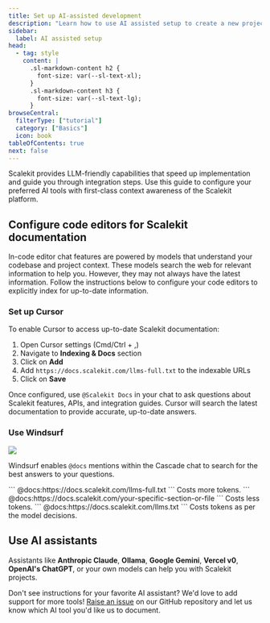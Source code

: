 ```yaml
---
title: Set up AI-assisted development
description: "Learn how to use AI assisted setup to create a new project in Scalekit"
sidebar:
  label: AI assisted setup
head:
  - tag: style
    content: |
      .sl-markdown-content h2 {
        font-size: var(--sl-text-xl);
      }
      .sl-markdown-content h3 {
        font-size: var(--sl-text-lg);
      }
browseCentral:
  filterType: ["tutorial"]
  category: ["Basics"]
  icon: book
tableOfContents: true
next: false
---
```




Scalekit provides LLM-friendly capabilities that speed up implementation and guide you through integration steps. Use this guide to configure your preferred AI tools with first-class context awareness of the Scalekit platform.


## Configure code editors for Scalekit documentation

In-code editor chat features are powered by models that understand your codebase and project context. These models search the web for relevant information to help you. However, they may not always have the latest information. Follow the instructions below to configure your code editors to explicitly index for up-to-date information.


### Set up Cursor

<VideoPlayer link="https://youtu.be/oMMG1k_9fmU" />

To enable Cursor to access up-to-date Scalekit documentation:

1. Open Cursor settings (Cmd/Ctrl + ,)
2. Navigate to **Indexing & Docs** section
3. Click on **Add**
4. Add `https://docs.scalekit.com/llms-full.txt` to the indexable URLs
5. Click on **Save**

Once configured, use `@Scalekit Docs` in your chat to ask questions about Scalekit features, APIs, and integration guides. Cursor will search the latest documentation to provide accurate, up-to-date answers.

### Use Windsurf

![](@/assets/docs/dev-kit/ai-assisted-setup/windsurf.png)

Windsurf enables `@docs` mentions within the Cascade chat to search for the best answers to your questions.


<Tabs>
  <TabItem label="Full Documentation">
    ```
    @docs:https://docs.scalekit.com/llms-full.txt
    <your question here>
    ```
    Costs more tokens.
  </TabItem>
  <TabItem label="Specific Section">
    ```
    @docs:https://docs.scalekit.com/your-specific-section-or-file
    <your question here>
    ```
    Costs less tokens.
  </TabItem>
  <TabItem label="Let AI decide">
    ```
    @docs:https://docs.scalekit.com/llms.txt
    <your question here>
    ```
    Costs tokens as per the model decisions.
  </TabItem>
</Tabs>


## Use AI assistants

Assistants like **Anthropic Claude**, **Ollama**, **Google Gemini**, **Vercel v0**, **OpenAI's ChatGPT**, or your own models can help you with Scalekit projects.

<VideoPlayer link="https://youtu.be/ZDAI32I6s-I" description="AI assistants" />

<Aside type="note" title="Need help with a specific AI tool?">

  Don't see instructions for your favorite AI assistant? We'd love to add support for more tools! [Raise an issue](https://github.com/scalekit-inc/developer-docs/issues) on our GitHub repository and let us know which AI tool you'd like us to document.
</Aside>

